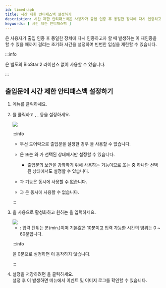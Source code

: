 ```yaml
---
id: timed-apb
title: 시간 제한 안티패스백 설정하기
description: 시간 제한 안티패스백은 사용자가 출입 인증 후 동일한 장치에 다시 인증하고자 할 때 발생하는 안티패스백이 재인증을 할 수 있을 때까지 걸리는 초기화 시간을 설정하여 빈번한 입실을 제한할 수 있습니다.
keywords: [ 시간 제한 안티패스백 ]
---
```



<Cmd sid="timedAPB.field" />은 사용자가 출입 인증 후 동일한 장치에 다시 인증하고자 할 때 발생하는 <Cmd sid="door.antiPassBack" />이 재인증을 할 수 있을 때까지 걸리는 초기화 시간을 설정하여 빈번한 입실을 제한할 수 있습니다.

:::info

<Cmd sid="timedAPB.field" />은 별도의 BioStar 2 라이선스 없이 사용할 수 있습니다.

:::

## 출입문에 시간 제한 안티패스백 설정하기

1. <Cmd sid="common.gnb.door" /> 메뉴를 클릭하세요.

1. <Cmd sid="button.func.addDoor" />를 클릭하고 <Cmd sid="common.information" />, <Cmd sid="device.info.configuration" />, <Cmd sid="common.option" /> 등을 설정하세요.

    <Image src='/img/ko/biostar-295-add-door.png' className='none' caption />

    :::info

    * 무선 도어락으로 출입문을 설정한 경우 <Cmd sid="timedAPB.field" />을 사용할 수 없습니다.

    * <Cmd sid="timedAPB.field" />은 <Cmd sid="door.entryDevice" /> 또는 <Cmd sid="door.exitDevice" />와 <Cmd sid="common.doorRelay" />가 선택된 상태에서만 설정할 수 있습니다.

        * 출입문의 보안을 강화하기 위해 사용하는 기능이므로 <Cmd sid="door.entryDevice" /> 또는 <Cmd sid="door.exitDevice" /> 중 하나만 선택된 상태에서도 설정할 수 있습니다.

    * <Cmd sid="timedAPB.field" />과 <Cmd sid="door.apbUseDoorSensor" /> 기능은 동시에 사용할 수 없습니다.

    * <Cmd sid="timedAPB.field" />과 <Cmd sid="door.antiPassBack" />은 동시에 사용할 수 없습니다.

    :::

1. <Cmd sid="timedAPB.field" />을 <Cmd>사용</Cmd>으로 활성화하고 원하는 <Cmd sid="door.resetTime" />을 입력하세요.

    <Image src='/img/ko/biostar-295-timed-apb.png' className='none' caption />

    * <Cmd sid="door.resetTime" />: 입력 단위는 분(min.)이며 기본값은 10분이고 입력 가능한 시간의 범위는 0 ~ 60분입니다.

    :::info

    <Cmd sid="door.resetTime" />을 0분으로 설정하면 <Cmd sid="timedAPB.field" />이 동작하지 않습니다.

    :::

1. 설정을 저장하려면 <Cmd sid="button.apply" />을 클릭하세요.<br/>설정 후 <Cmd sid="timedAPB.field" />이 발생하면 <Cmd sid="common.gnb.monitoring" /> 메뉴에서 이벤트 및 <Cmd>이미지 로그</Cmd>를 확인할 수 있습니다.